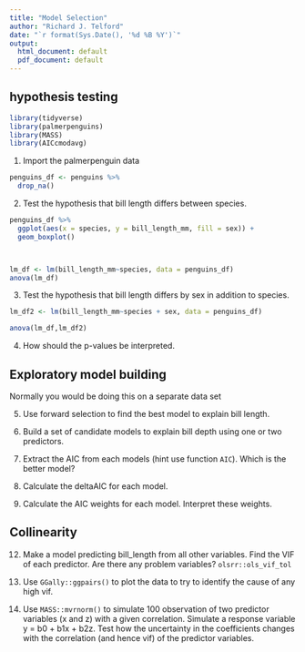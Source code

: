 ```yaml
---
title: "Model Selection"
author: "Richard J. Telford"
date: "`r format(Sys.Date(), '%d %B %Y')`"
output:
  html_document: default
  pdf_document: default
---
```


## hypothesis testing
```r
library(tidyverse)
library(palmerpenguins)
library(MASS)
library(AICcmodavg)
```
1. Import the palmerpenguin data

```r
penguins_df <- penguins %>% 
  drop_na()
```

2. Test the hypothesis that bill length differs between species.
```r
penguins_df %>% 
  ggplot(aes(x = species, y = bill_length_mm, fill = sex)) +
  geom_boxplot()



lm_df <- lm(bill_length_mm~species, data = penguins_df)
anova(lm_df)
```
3. Test the hypothesis that bill length differs by sex in addition to species.
```r
lm_df2 <- lm(bill_length_mm~species + sex, data = penguins_df)

anova(lm_df,lm_df2)
```
4. How should the p-values be interpreted.

## Exploratory model building 

Normally you would be doing this on a separate data set

5. Use forward selection to find the best model to explain bill length.

6. Build a set of candidate models to explain bill depth using one or two predictors.  

9. Extract the AIC from each  models (hint use function `AIC`). Which is the better model?

10. Calculate the deltaAIC for each model.

11. Calculate the AIC weights for each model. Interpret these weights.


## Collinearity 

12. Make a model predicting bill_length from all other variables. Find the VIF of each predictor. Are there any problem variables? `olsrr::ols_vif_tol`

13. Use `GGally::ggpairs()` to plot the data to try to identify the cause of any high vif.


14. Use `MASS::mvrnorm()` to simulate 100 observation of two predictor variables (x and z) with a given correlation. Simulate a response variable y = b0 + b1x + b2z. Test how the uncertainty in the coefficients changes with the correlation (and hence vif) of the predictor variables.
